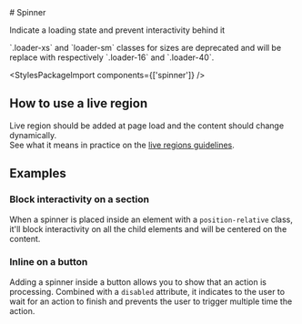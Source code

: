 
<Meta of={SpinnerStories} />

<div className="docs-title">
  # Spinner

  <link-design of={JSON.stringify(SpinnerStories)}></link-design>
</div>

<p className="lead">Indicate a loading state and prevent interactivity behind it</p>

<div className="banner banner-warning">
  `.loader-xs` and `loader-sm` classes for sizes are deprecated and will be replace with
  respectively `.loader-16` and `.loader-40`.
</div>

<Canvas sourceState="shown" of={SpinnerStories.Default} />

<div className="hide-col-default">
  <Controls of={SpinnerStories.Default} />
</div>

<StylesPackageImport components={['spinner']} />

## How to use a live region

Live region should be added at page load and the content should change dynamically.\
See what it means in practice on the [live regions guidelines](/?path=/docs/548d973c-679c-4a02-96cd-70f82aec5f65--docs).

## Examples

### Block interactivity on a section

When a spinner is placed inside an element with a `position-relative` class, it'll block interactivity on all the child elements and will be centered on the content.

<Canvas of={SpinnerStories.BlockSection} />

### Inline on a button

Adding a spinner inside a button allows you to show that an action is processing. Combined with a `disabled` attribute, it indicates to the user to wait for an action to finish and prevents the user to trigger multiple time the action.

<Canvas of={SpinnerStories.Inline} />
